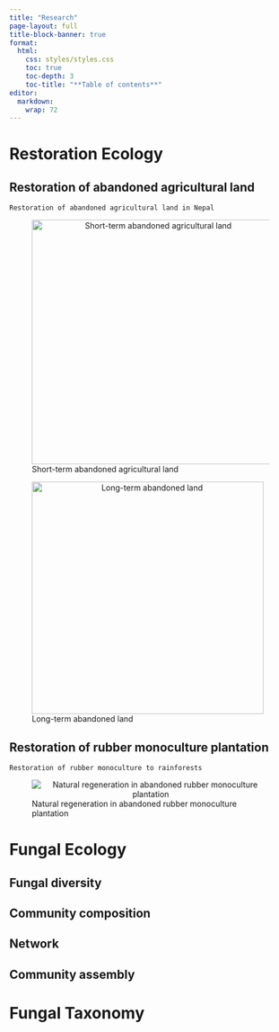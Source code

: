 ```yaml
---
title: "Research"
page-layout: full
title-block-banner: true
format: 
  html: 
    css: styles/styles.css
    toc: true
    toc-depth: 3
    toc-title: "**Table of contents**"
editor: 
  markdown: 
    wrap: 72
---
```


# Restoration Ecology

## Restoration of abandoned agricultural land

``` {style="font-family: Arial, sans-serif;  font-size: 16px; color: gray"}
Restoration of abandoned agricultural land in Nepal
```

![Short-term abandoned agricultural
land](short_term_abandoned_land.jpg){style="text-align: center;"
width="435"}

![Long-term abandoned
land](Long_term_abandoned_land.jpg){style="text-align: center;"
width="413"}

## Restoration of rubber monoculture plantation

``` {style="color: gray"}
Restoration of rubber monoculture to rainforests
```

![Natural regeneration in abandoned rubber monoculture
plantation](Abandoned_rubber.jpg){style="text-align: center"}

# Fungal Ecology

## Fungal diversity

## Community composition

## Network

## Community assembly

# Fungal Taxonomy

